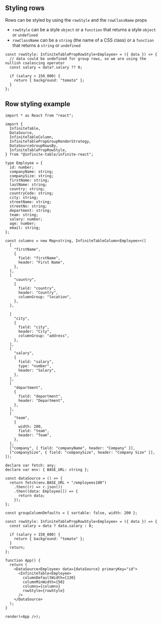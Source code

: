 ## Styling rows

Rows can be styled by using the `rowStyle` and the `rowClassName` props

- `rowStyle` can be a style `object` or a `function` that returns a style `object` or `undefined`
- `rowClassName` can be a `string` (the name of a CSS class) or a `function` that returns a `string` or `undefined`

```tsx title=defining-rowStyle
const rowStyle: InfiniteTablePropRowStyle<Employee> = ({ data }) => {
  // data could be undefined for group rows, so we are using the nullish coalescing operator
  const salary = data?.salary ?? 0;

  if (salary > 150_000) {
    return { background: "tomato" };
  }
};
```

## Row styling example

```tsx height=750 live title=Row-groups
import * as React from "react";

import {
  InfiniteTable,
  DataSource,
  InfiniteTableColumn,
  InfiniteTablePropGroupRenderStrategy,
  DataSourceGroupRowsBy,
  InfiniteTablePropRowStyle,
} from "@infinite-table/infinite-react";

type Employee = {
  id: number;
  companyName: string;
  companySize: string;
  firstName: string;
  lastName: string;
  country: string;
  countryCode: string;
  city: string;
  streetName: string;
  streetNo: string;
  department: string;
  team: string;
  salary: number;
  age: number;
  email: string;
};

const columns = new Map<string, InfiniteTableColumn<Employee>>([
  [
    "firstName",
    {
      field: "firstName",
      header: "First Name",
    },
  ],
  [
    "country",
    {
      field: "country",
      header: "Country",
      columnGroup: "location",
    },
  ],

  [
    "city",
    {
      field: "city",
      header: "City",
      columnGroup: "address",
    },
  ],
  [
    "salary",
    {
      field: "salary",
      type: "number",
      header: "Salary",
    },
  ],
  [
    "department",
    {
      field: "department",
      header: "Department",
    },
  ],
  [
    "team",
    {
      width: 200,
      field: "team",
      header: "Team",
    },
  ],
  ["company", { field: "companyName", header: "Company" }],
  ["companySize", { field: "companySize", header: "Company Size" }],
]);

declare var fetch: any;
declare var env: { BASE_URL: string };

const dataSource = () => {
  return fetch(env.BASE_URL + "/employees100")
    .then((r) => r.json())
    .then((data: Employee[]) => {
      return data;
    });
};

const groupColumnDefaults = { sortable: false, width: 200 };

const rowStyle: InfiniteTablePropRowStyle<Employee> = ({ data }) => {
  const salary = data ? data.salary : 0;

  if (salary > 150_000) {
    return { background: "tomato" };
  }
  return;
};

function App() {
  return (
    <DataSource<Employee> data={dataSource} primaryKey="id">
      <InfiniteTable<Employee>
        columnDefaultWidth={130}
        columnMinWidth={50}
        columns={columns}
        rowStyle={rowStyle}
      />
    </DataSource>
  );
}

render(<App />);
```
